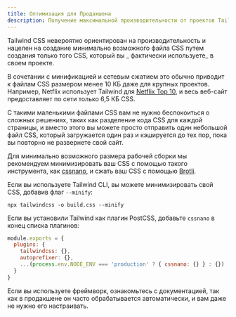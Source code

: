 ```yaml
---
title: Оптимизация для Продакшена
description: Получение максимальной производительности от проектов Tailwind CSS.
---
```



Tailwind CSS невероятно ориентирован на производительность и нацелен на создание минимально возможного файла CSS путем создания только того CSS, который вы _ фактически используете_ в своем проекте.

В сочетании с минификацией и сетевым сжатием это обычно приводит к файлам CSS размером менее 10 КБ даже для крупных проектов. Например, Netflix использует Tailwind для [Netflix Top 10](https://top10.netflix.com/), и весь веб-сайт предоставляет по сети только 6,5 КБ CSS.

С такими маленькими файлами CSS вам не нужно беспокоиться о сложных решениях, таких как разделение кода CSS для каждой страницы, и вместо этого вы можете просто отправить один небольшой файл CSS, который загружается один раз и кэшируется до тех пор, пока вы повторно не развернете свой сайт.

Для минимально возможного размера рабочей сборки мы рекомендуем минимизировать ваш CSS с помощью такого инструмента, как [cssnano](https://cssnano.github.io/cssnano), и сжать ваш CSS с помощью [Brotli](https://en.wikipedia.org/wiki/Brotli).

Если вы используете Tailwind CLI, вы можете минимизировать свой CSS, добавив флаг `--minify`:

```shell
npx tailwindcss -o build.css --minify
```

Если вы установили Tailwind как плагин PostCSS, добавьте `cssnano` в конец списка плагинов:

```js {{ filename: 'postcss.config.js' }}
module.exports = {
  plugins: {
    tailwindcss: {},
    autoprefixer: {},
    ...(process.env.NODE_ENV === 'production' ? { cssnano: {} } : {})
  }
}
```

Если вы используете фреймворк, ознакомьтесь с документацией, так как в продакшене он часто обрабатывается автоматически, и вам даже не нужно его настраивать.
